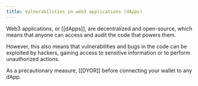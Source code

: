 ```yaml
---
title: Vulnerabilities in web3 applications (dApps)
---
```


Web3 applications, or [[dApps]], are decentralized and open-source, which means that anyone can access and audit the code that powers them. 

However, this also means that vulnerabilities and bugs in the code can be exploited by hackers, gaining access to sensitive information or to perform unauthorized actions.

As a precautionary measure, [[DYOR]] before connecting your wallet to any dApp.